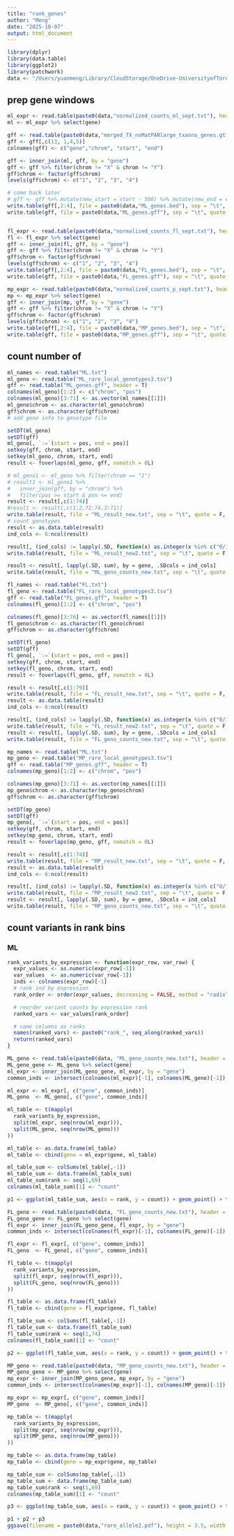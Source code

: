 ```yaml
---
title: "rank_genes"
author: "Meng"
date: "2025-10-07"
output: html_document
---
```


```r
library(dplyr)
library(data.table)
library(ggplot2)
library(patchwork)
data <- "/Users/yuanmeng/Library/CloudStorage/OneDrive-UniversityofToronto/Manuscripts/rumex_eqtl/"
```

## prep gene windows
```r
ml_expr <- read.table(paste0(data,"normalized_counts_ml_sept.txt"), header = T, check.names = F)
ml <- ml_expr %>% select(gene)

gff <- read.table(paste0(data,"merged_TX_noMatPARlarge_txanno_genes.gtf"))
gff <- gff[,c(13, 1,4,5)]
colnames(gff) <- c("gene","chrom", "start", "end")

gff <- inner_join(ml, gff, by = "gene")
gff <- gff %>% filter(chrom != "X" & chrom != "Y")
gff$chrom <- factor(gff$chrom)
levels(gff$chrom) <- c("1", "2", "3", "4")

# come back later
# gff <- gff %>% mutate(new_start = start - 500) %>% mutate(new_end = end + 500)
write.table(gff[,2:4], file = paste0(data,"ML_genes.bed"), sep = "\t", quote = F, row.names = F, col.names = F)
write.table(gff, file = paste0(data,"ML_genes.gff"), sep = "\t", quote = F, row.names = F)


fl_expr <- read.table(paste0(data,"normalized_counts_fl_sept.txt"), header = T, check.names = F)
fl <- fl_expr %>% select(gene)
gff <- inner_join(fl, gff, by = "gene")
gff <- gff %>% filter(chrom != "X" & chrom != "Y")
gff$chrom <- factor(gff$chrom)
levels(gff$chrom) <- c("1", "2", "3", "4")
write.table(gff[,2:4], file = paste0(data,"FL_genes.bed"), sep = "\t", quote = F, row.names = F, col.names = F)
write.table(gff, file = paste0(data,"FL_genes.gff"), sep = "\t", quote = F, row.names = F)

mp_expr <- read.table(paste0(data,"normalized_counts_p_sept.txt"), header = T, check.names = F)
mp <- mp_expr %>% select(gene)
gff <- inner_join(mp, gff, by = "gene")
gff <- gff %>% filter(chrom != "X" & chrom != "Y")
gff$chrom <- factor(gff$chrom)
levels(gff$chrom) <- c("1", "2", "3", "4")
write.table(gff[,2:4], file = paste0(data,"MP_genes.bed"), sep = "\t", quote = F, row.names = F, col.names = F)
write.table(gff, file = paste0(data,"MP_genes.gff"), sep = "\t", quote = F, row.names = F)
```


## count number of 
```r
ml_names <- read.table("ML.txt")
ml_geno <- read.table("ML_rare_local_genotypes3.tsv")
gff <- read.table("ML_genes.gff", header = T)
colnames(ml_geno)[1:2] <- c("chrom", "pos")
colnames(ml_geno)[3:71] <- as.vector(ml_names[[1]])
ml_geno$chrom <- as.character(ml_geno$chrom)
gff$chrom <- as.character(gff$chrom)
# add gene info to genotype file

setDT(ml_geno)
setDT(gff)
ml_geno[, `:=`(start = pos, end = pos)]
setkey(gff, chrom, start, end)
setkey(ml_geno, chrom, start, end)
result <- foverlaps(ml_geno, gff, nomatch = 0L)

# ml_geno1 <- ml_geno %>% filter(chrom == "1")
# result1 <- ml_geno1 %>%
#   inner_join(gff, by = "chrom") %>%
#   filter(pos >= start & pos <= end)
result <- result[,c(1:74)]
#result <- result[,c(1:2,72:74,3:71)]
write.table(result, file = "ML_result_new.txt", sep = "\t", quote = F, row.names = F)
# count genotypes
result <- as.data.table(result)
ind_cols <- 6:ncol(result)

result[, (ind_cols) := lapply(.SD, function(x) as.integer(x %in% c("0/1", "1/1"))), .SDcols = ind_cols]
write.table(result, file = "ML_result_new2.txt", sep = "\t", quote = F, row.names = F)

result <- result[, lapply(.SD, sum), by = gene, .SDcols = ind_cols]
write.table(result, file = "ML_geno_counts_new.txt", sep = "\t", quote = F, row.names = F)

```


```r
fl_names <- read.table("FL.txt")
fl_geno <- read.table("FL_rare_local_genotypes3.tsv")
gff <- read.table("FL_genes.gff", header = T)
colnames(fl_geno)[1:2] <- c("chrom", "pos")

colnames(fl_geno)[3:76] <- as.vector(fl_names[[1]])
fl_geno$chrom <- as.character(fl_geno$chrom)
gff$chrom <- as.character(gff$chrom)

setDT(fl_geno)
setDT(gff)
fl_geno[, `:=`(start = pos, end = pos)]
setkey(gff, chrom, start, end)
setkey(fl_geno, chrom, start, end)
result <- foverlaps(fl_geno, gff, nomatch = 0L)

result <- result[,c(1:79)]
write.table(result, file = "FL_result_new.txt", sep = "\t", quote = F, row.names = F)
result <- as.data.table(result)
ind_cols <- 6:ncol(result)

result[, (ind_cols) := lapply(.SD, function(x) as.integer(x %in% c("0/1", "1/1"))), .SDcols = ind_cols]
write.table(result, file = "FL_result_new2.txt", sep = "\t", quote = F, row.names = F)
result <- result[, lapply(.SD, sum), by = gene, .SDcols = ind_cols]
write.table(result, file = "FL_geno_counts_new.txt", sep = "\t", quote = F, row.names = F)
```


```r
mp_names <- read.table("ML.txt")
mp_geno <- read.table("MP_rare_local_genotypes3.tsv")
gff <- read.table("MP_genes.gff", header = T)
colnames(mp_geno)[1:2] <- c("chrom", "pos")

colnames(mp_geno)[3:71] <- as.vector(mp_names[[1]])
mp_geno$chrom <- as.character(mp_geno$chrom)
gff$chrom <- as.character(gff$chrom)

setDT(mp_geno)
setDT(gff)
mp_geno[, `:=`(start = pos, end = pos)]
setkey(gff, chrom, start, end)
setkey(mp_geno, chrom, start, end)
result <- foverlaps(mp_geno, gff, nomatch = 0L)

result <- result[,c(1:74)]
write.table(result, file = "MP_result_new.txt", sep = "\t", quote = F, row.names = F)
result <- as.data.table(result)
ind_cols <- 6:ncol(result)

result[, (ind_cols) := lapply(.SD, function(x) as.integer(x %in% c("0/1", "1/1"))), .SDcols = ind_cols]
write.table(result, file = "MP_result_new2.txt", sep = "\t", quote = F, row.names = F)
result <- result[, lapply(.SD, sum), by = gene, .SDcols = ind_cols]
write.table(result, file = "MP_geno_counts_new.txt", sep = "\t", quote = F, row.names = F)
```


## count variants in rank bins
### ML
```r
rank_variants_by_expression <- function(expr_row, var_row) {
  expr_values <- as.numeric(expr_row[-1])
  var_values  <- as.numeric(var_row[-1])
  inds <- colnames(expr_row)[-1]
  # rank ind by expression
  rank_order <- order(expr_values, decreasing = FALSE, method = "radix")

  # reorder variant counts by expression rank
  ranked_vars <- var_values[rank_order]

  # name columns as ranks
  names(ranked_vars) <- paste0("rank_", seq_along(ranked_vars))
  return(ranked_vars)
}

ML_geno <- read.table(paste0(data, "ML_geno_counts_new.txt"), header = T, check.names = F)
ML_geno_gene <- ML_geno %>% select(gene)
ml_expr <- inner_join(ML_geno_gene, ml_expr, by = "gene")
common_inds <- intersect(colnames(ml_expr)[-1], colnames(ML_geno)[-1])

ml_expr <- ml_expr[, c("gene", common_inds)]
ML_geno  <- ML_geno[, c("gene", common_inds)]

ml_table <- t(mapply(
  rank_variants_by_expression,
  split(ml_expr, seq(nrow(ml_expr))),
  split(ML_geno, seq(nrow(ML_geno)))
))

ml_table <- as.data.frame(ml_table)
ml_table <- cbind(gene = ml_expr$gene, ml_table)

ml_table_sum <- colSums(ml_table[,-1])
ml_table_sum <- data.frame(ml_table_sum)
ml_table_sum$rank <- seq(1,69)
colnames(ml_table_sum)[1] <- "count"

p1 <- ggplot(ml_table_sum, aes(x = rank, y = count)) + geom_point() + theme_classic() + geom_smooth() + ggtitle("ML") + ylim(86000, 101900)
```

```r
FL_geno <- read.table(paste0(data, "FL_geno_counts_new.txt"), header = T, check.names = F)
FL_geno_gene <- FL_geno %>% select(gene)
fl_expr <- inner_join(FL_geno_gene, fl_expr, by = "gene")
common_inds <- intersect(colnames(fl_expr)[-1], colnames(FL_geno)[-1])

fl_expr <- fl_expr[, c("gene", common_inds)]
FL_geno  <- FL_geno[, c("gene", common_inds)]

fl_table <- t(mapply(
  rank_variants_by_expression,
  split(fl_expr, seq(nrow(fl_expr))),
  split(FL_geno, seq(nrow(FL_geno)))
))

fl_table <- as.data.frame(fl_table)
fl_table <- cbind(gene = fl_expr$gene, fl_table)

fl_table_sum <- colSums(fl_table[,-1])
fl_table_sum <- data.frame(fl_table_sum)
fl_table_sum$rank <- seq(1,74)
colnames(fl_table_sum)[1] <- "count"

p2 <- ggplot(fl_table_sum, aes(x = rank, y = count)) + geom_point() + theme_classic() + geom_smooth()+ ggtitle("FL")+ ylim(86000, 101900)
```

```r
MP_geno <- read.table(paste0(data, "MP_geno_counts_new.txt"), header = T, check.names = F)
MP_geno_gene <- MP_geno %>% select(gene)
mp_expr <- inner_join(MP_geno_gene, mp_expr, by = "gene")
common_inds <- intersect(colnames(mp_expr)[-1], colnames(MP_geno)[-1])

mp_expr <- mp_expr[, c("gene", common_inds)]
MP_geno  <- MP_geno[, c("gene", common_inds)]

mp_table <- t(mapply(
  rank_variants_by_expression,
  split(mp_expr, seq(nrow(mp_expr))),
  split(MP_geno, seq(nrow(MP_geno)))
))

mp_table <- as.data.frame(mp_table)
mp_table <- cbind(gene = mp_expr$gene, mp_table)

mp_table_sum <- colSums(mp_table[,-1])
mp_table_sum <- data.frame(mp_table_sum)
mp_table_sum$rank <- seq(1,69)
colnames(mp_table_sum)[1] <- "count"

p3 <- ggplot(mp_table_sum, aes(x = rank, y = count)) + geom_point() + theme_classic() + geom_smooth()+ ggtitle("MP")+ ylim(86000, 101900)
```

```r
p1 + p2 + p3
ggsave(filename = paste0(data,"rare_allele2.pdf"), height = 3.5, width = 8, units = "in")
```

